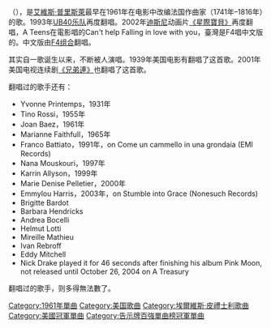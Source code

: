 {{unreferenced|time=2018-10-22T17:38:28+00:00}}
{{noteTA
|1=zh-tw:艾維斯·普里斯萊;zh-hk:埃爾維斯·皮禮士利;zh-cn:埃尔维斯·普雷斯利;}}
'''{{單雙書號轉換|堕入情网}}'''（{{lang-en|"Can't help Falling in love"}}），是[[艾維斯·普里斯萊|艾維斯·普里斯萊]]最早在1961年在电影{{link-en|藍色夏威夷|Blue Hawaii|《蓝色夏威夷》}}中改编法国作曲家{{link-en|Jean-Paul-Égide Martini|Jean-Paul-Égide Martini}}（1741年–1816年）的{{link-en|Plaisir d'amour|Plaisir d'amour|〈Plaisir d'amour〉}}歌。1993年[[UB40樂團|UB40乐队]]再度翻唱。2002年[[迪斯尼|迪斯尼]]动画片[[星际宝贝|《星際寶貝》]]再度翻唱，A Teens在電影唱的Can't help Falling in love with you，臺灣是F4唱中文版的。中文版由[[F4_(男子團體)|F4组合]]翻唱。

其实自{{單雙書號轉換|Plaisir d'amour}}一歌诞生以来，不断被人演唱。1939年美国电影{{link-en|Love Affair (1939年電影)|Love Affair (1939 film|《Love Affair》}}有翻唱了这首歌。2001年美国电视连续剧[[兄弟连|《兄弟連》]]也翻唱了这首歌。

翻唱过{{link-en|Plaisir d'amour|Plaisir d'amour|{{單雙書號轉換|Plaisir d'amour}}}}的歌手还有：
* Yvonne Printemps，1931年
* Tino Rossi，1955年
* Joan Baez，1961年
* Marianne Faithfull，1965年
* Franco Battiato，1991年，on Come un cammello in una grondaia (EMI Records)
* Nana Mouskouri，1997年
* Karrin Allyson，1999年
* Marie Denise Pelletier，2000年
* Emmylou Harris，2003年，on Stumble into Grace (Nonesuch Records)
* Brigitte Bardot
* Barbara Hendricks
* Andrea Bocelli
* Helmut Lotti
* Mireille Mathieu
* Ivan Rebroff
* Eddy Mitchell
* Nick Drake played it for 46 seconds after finishing his album Pink Moon, not released until October 26, 2004 on A Treasury

翻唱过{{單雙書號轉換|墮入情網}}的歌手，则多得無法數了。

{{艾維斯·普里斯萊單曲}}

{{DEFAULTSORT: Can't help Falling in love}}
[[Category:1961年單曲|Category:1961年單曲]]
[[Category:美国歌曲|Category:美国歌曲]]
[[Category:埃爾維斯·皮禮士利歌曲|Category:埃爾維斯·皮禮士利歌曲]]
[[Category:美國冠軍單曲|Category:美國冠軍單曲]]
[[Category:告示牌百強單曲榜冠軍單曲|Category:告示牌百強單曲榜冠軍單曲]]